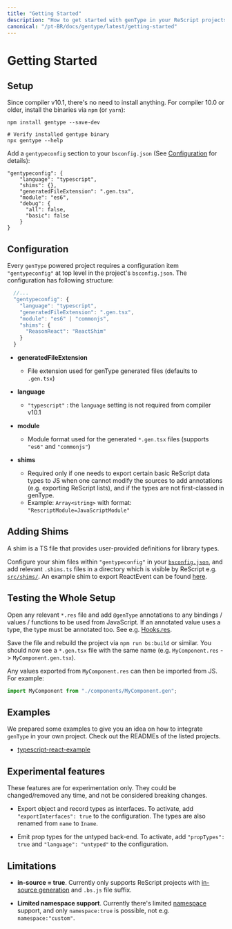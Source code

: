 ```yaml
---
title: "Getting Started"
description: "How to get started with genType in your ReScript projects"
canonical: "/pt-BR/docs/gentype/latest/getting-started"
---
```


# Getting Started

## Setup

Since compiler v10.1, there's no need to install anything. For compiler 10.0 or older, install the binaries via `npm` (or `yarn`):

```
npm install gentype --save-dev

# Verify installed gentype binary
npx gentype --help
```

Add a `gentypeconfig` section to your `bsconfig.json` (See [Configuration](#configuration) for details):

```
"gentypeconfig": {
    "language": "typescript",
    "shims": {},
    "generatedFileExtension": ".gen.tsx",
    "module": "es6",
    "debug": {
      "all": false,
      "basic": false
    }
}
```

## Configuration

Every `genType` powered project requires a configuration item `"gentypeconfig"`
at top level in the project's `bsconfig.json`. The configuration has following
structure:

```js
  //...
  "gentypeconfig": {
    "language": "typescript",
    "generatedFileExtension": ".gen.tsx",
    "module": "es6" | "commonjs",
    "shims": {
      "ReasonReact": "ReactShim"
    }
  }
```

- **generatedFileExtension**
  - File extension used for genType generated files (defaults to `.gen.tsx`)

- **language**
  - `"typescript"` : the `language` setting is not required from compiler v10.1

- **module**
  - Module format used for the generated `*.gen.tsx` files (supports `"es6"` and `"commonjs"`)

- **shims**
  - Required only if one needs to export certain basic ReScript data types to JS when one cannot modify the sources to add annotations (e.g. exporting ReScript lists), and if the types are not first-classed in genType.
  - Example: `Array<string>` with format: `"RescriptModule=JavaScriptModule"`

## Adding Shims

A shim is a TS file that provides user-provided definitions for library types.

Configure your shim files within `"gentypeconfig"` in your [`bsconfig.json`](https://github.com/rescript-lang/rescript-compiler/blob/master/jscomp/gentype_tests/typescript-react-example/bsconfig.json), and add relevant `.shims.ts` files in a directory which is visible by ReScript e.g.  [`src/shims/`](https://github.com/rescript-lang/rescript-compiler/tree/master/jscomp/gentype_tests/typescript-react-example/src/shims). An example shim to export ReactEvent can be found [here](https://github.com/rescript-lang/rescript-compiler/blob/master/jscomp/gentype_tests/typescript-react-example/src/shims/ReactEvent.shim.ts).

## Testing the Whole Setup

Open any relevant `*.res` file and add `@genType` annotations to any bindings / values / functions to be used from JavaScript. If an annotated value uses a type, the type must be annotated too. See e.g.  [Hooks.res](https://github.com/reason-association/genType/blob/master/examples/typescript-react-example/src/Hooks.res).

Save the file and rebuild the project via `npm run bs:build` or similar. You should now see a `*.gen.tsx` file with the same name (e.g. `MyComponent.res` -> `MyComponent.gen.tsx`).

Any values exported from `MyComponent.res` can then be imported from JS. For example:

```js
import MyComponent from "./components/MyComponent.gen";
```

## Examples

We prepared some examples to give you an idea on how to integrate `genType` in your own project. Check out the READMEs of the listed projects.

- [typescript-react-example](https://github.com/rescript-lang/rescript-compiler/tree/master/jscomp/gentype_tests/typescript-react-example)

## Experimental features

These features are for experimentation only. They could be changed/removed any time, and not be considered breaking changes.

- Export object and record types as interfaces. To activate, add `"exportInterfaces": true` to the configuration. The types are also renamed from `name` to `Iname`.

- Emit prop types for the untyped back-end. To activate, add `"propTypes": true` and `"language": "untyped"` to the configuration.

## Limitations

- **in-source = true**. Currently only supports ReScript projects with [in-source generation](/docs/manual/latest/build-configuration#package-specs) and `.bs.js` file suffix.

- **Limited namespace support**. Currently there's limited [namespace](/docs/manual/latest/build-configuration#name-namespace) support, and only `namespace:true` is possible, not e.g. `namespace:"custom"`.
